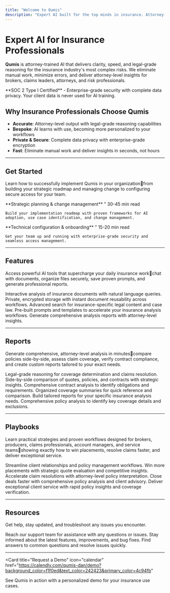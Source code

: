 ```yaml
---
title: "Welcome to Qumis"
description: "Expert AI built for the top minds in insurance. Attorney-trained AI that delivers clarity, speed, and legal-grade reasoning for the industry's most complex risks."
---
```


# Expert AI for Insurance Professionals

**Qumis** is attorney-trained AI that delivers clarity, speed, and legal-grade reasoning for the insurance industry's most complex risks. We eliminate manual work, minimize errors, and deliver attorney-level insights for brokers, claims leaders, attorneys, and risk professionals.

<Info>
  **SOC 2 Type I Certified** - Enterprise-grade security with complete data privacy. Your client data is never used for AI training.
</Info>

## Why Insurance Professionals Choose Qumis

- **Accurate**: Attorney-level output with legal-grade reasoning capabilities
- **Bespoke**: AI learns with use, becoming more personalized to your workflows
- **Private & Secure**: Complete data privacy with enterprise-grade encryption
- **Fast**: Eliminate manual work and deliver insights in seconds, not hours

---

## Get Started

Learn how to successfully implement Qumis in your organizationfrom building your strategic roadmap and managing change to configuring secure access for your team.

<Columns cols={2}>
  <Card
    title="Step 1: Plan Your Strategy"
    icon="lightbulb"
    href="/get-started/foundations-for-success/implementing-ai"
  >
    **Strategic planning & change management** " 30-45 min read

    Build your implementation roadmap with proven frameworks for AI adoption, use case identification, and change management.
  </Card>
  <Card
    title="Step 2: Configure Your Environment"
    icon="key"
    href="/get-started/setup-and-access/single-sign-on"
  >
    **Technical configuration & onboarding** " 15-20 min read

    Get your team up and running with enterprise-grade security and seamless access management.
  </Card>
</Columns>

---

## Features

Access powerful AI tools that supercharge your daily insurance workchat with documents, organize files securely, save proven prompts, and generate professional reports.

<Columns cols={3}>
  <Card
    title="Chats"
    icon="message-square-text"
    href="/features/chats"
  >
    Interactive analysis of insurance documents with natural language queries.
  </Card>
  <Card
    title="Document Vault"
    icon="vault"
    href="/features/document-vault"
  >
    Private, encrypted storage with instant document reusability across workflows.
  </Card>
  <Card
    title="Legal Search"
    icon="search"
    href="/features/legal-search"
  >
    Advanced search for insurance-specific legal content and case law.
  </Card>
  <Card
    title="Prompt Library"
    icon="library"
    href="/features/prompt-library"
  >
    Pre-built prompts and templates to accelerate your insurance analysis workflows.
  </Card>
  <Card
    title="Reports"
    icon="file-text"
    href="/features/reports"
  >
    Generate comprehensive analysis reports with attorney-level insights.
  </Card>
</Columns>

---

## Reports

Generate comprehensive, attorney-level analysis in minutescompare policies side-by-side, assess claim coverage, verify contract compliance, and create custom reports tailored to your exact needs.

<Columns cols={2}>
  <Card
    title="Claims"
    icon="gavel"
    href="/reports/claims"
  >
    Legal-grade reasoning for coverage determination and claims resolution.
  </Card>
  <Card
    title="Comparisons"
    icon="files"
    href="/reports/comparisons"
  >
    Side-by-side comparison of quotes, policies, and contracts with strategic insights.
  </Card>
  <Card
    title="Contract Review"
    icon="file-signature"
    href="/reports/contract-review"
  >
    Comprehensive contract analysis to identify obligations and requirements.
  </Card>
  <Card
    title="Coverage Table"
    icon="table"
    href="/reports/coverage-table"
  >
    Organized coverage summaries for quick reference and comparison.
  </Card>
  <Card
    title="Custom Reports"
    icon="chart-bar"
    href="/reports/custom-reports"
  >
    Build tailored reports for your specific insurance analysis needs.
  </Card>
  <Card
    title="Policy Analysis"
    icon="file-search"
    href="/reports/policy-analysis"
  >
    Comprehensive policy analysis to identify key coverage details and exclusions.
  </Card>
</Columns>

---

## Playbooks

Learn practical strategies and proven workflows designed for brokers, producers, claims professionals, account managers, and service teamsshowing exactly how to win placements, resolve claims faster, and deliver exceptional service.

<Columns cols={3}>
  <Card
    title="Account Managers"
    icon="user-tie"
    href="/playbooks/for-account-managers"
  >
    Streamline client relationships and policy management workflows.
  </Card>
  <Card
    title="Brokers"
    icon="handshake"
    href="/playbooks/for-brokers"
  >
    Win more placements with strategic quote evaluation and competitive insights.
  </Card>
  <Card
    title="Claims Professionals"
    icon="clipboard-check"
    href="/playbooks/for-claims-professionals"
  >
    Accelerate claim resolutions with attorney-level policy interpretation.
  </Card>
  <Card
    title="Producers"
    icon="users"
    href="/playbooks/for-producers"
  >
    Close deals faster with comprehensive policy analysis and client advisory.
  </Card>
  <Card
    title="Service Teams"
    icon="headset"
    href="/playbooks/for-service-teams"
  >
    Deliver exceptional client service with rapid policy insights and coverage verification.
  </Card>
</Columns>

---

## Resources

Get help, stay updated, and troubleshoot any issues you encounter.

<Columns cols={3}>
  <Card
    title="Contact Support"
    icon="life-ring"
    href="/resources/contact-support"
  >
    Reach our support team for assistance with any questions or issues.
  </Card>
  <Card
    title="Product Updates & Release Notes"
    icon="rocket"
    href="/resources/product-updates-and-release-notes"
  >
    Stay informed about the latest features, improvements, and bug fixes.
  </Card>
  <Card
    title="Troubleshooting & FAQs"
    icon="circle-question"
    href="/resources/troubleshooting-and-faqs"
  >
    Find answers to common questions and resolve issues quickly.
  </Card>
</Columns>

---

<Card
  title="Request a Demo"
  icon="calendar"
  href="https://calendly.com/qumis-dan/demo?background_color=f1f0ed&text_color=242423&primary_color=4c94fb"
>
  See Qumis in action with a personalized demo for your insurance use cases.
</Card>
